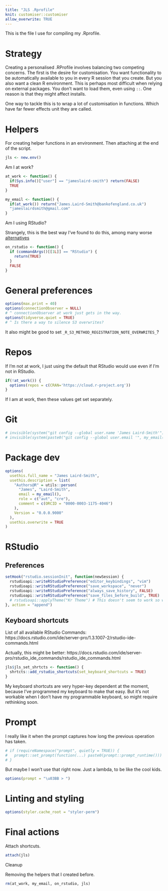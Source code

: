 ---
title: "JLS .Rprofile"
knit: customiser::customiser
allow_overwrite: TRUE
---

This is the file I use for compiling my .Rprofile.

# Strategy

Creating a personalised .RProfile involves balancing two competing concerns.
The first is the desire for customisation. You want functionality to be 
automatically available to you in every R session that you create. But you
also want a clean R environment. This is perhaps most difficult when relying 
on external packages. You don't want to load them, even using `::`. One reason 
is that they might affect installs.

One way to tackle this is to wrap a lot of customisation in functions. Which 
have far fewer effects unit they are called.

# Helpers

For creating helper functions in an environment. Then attaching at the end of
the script.

```{r}
jls <- new.env()
```


Am I at work?

```{r}
at_work <- function() {
  if(Sys.info()["user"] == "jameslaird-smith") return(FALSE)
  TRUE
}

my_email <- function() {
  if(at_work()) return("James.Laird-Smith@bankofengland.co.uk")
  "jameslairdsmith@gmail.com"
}
```

Am I using RStudio?

Strangely, this is the best way I've found to do this, among many worse 
[alternatives](https://twitter.com/JLS_DataScience/status/1587904642670804993?s=20&t=tTPjcXTZW61NZS7fuYDDhQ)

```{r}
on_rstudio <- function() {
  if (commandArgs()[[1L]] == "RStudio") {
    return(TRUE)
  }
  FALSE
}
```

# General preferences

```{r}
options(max.print = 40)
options(connectionObserver = NULL)
# ^ connectionObserver at work just gets in the way.
options(tidyverse.quiet = TRUE)
# ^ Is there a way to silence S3 overwrites?
```

It also might be good to set `_R_S3_METHOD_REGISTRATION_NOTE_OVERWRITES_`?

# Repos

If I'm not at work, I just using the default that RStudio would use even if
I'm not in RStudio.

```{r}
if(!at_work()) {
  options(repos = c(CRAN='https://cloud.r-project.org'))
}
```

If I am at work, then these values get set separately.

# Git

```{r}
# invisible(system("git config --global user.name 'James Laird-Smith'"))
# invisible(system(paste0("git config --global user.email '", my_email(), "'")))
```

# Package dev

```{r}
options(
  usethis.full_name = "James Laird-Smith",
  usethis.description = list(
    "Authors@R" = utils::person(
      "James", "Laird-Smith",
      email = my_email(),
      role = c("aut", "cre"),
      comment = c(ORCID = "0000-0003-1175-4046")
    ),
    Version = "0.0.0.9000"
  ),
  usethis.overwrite = TRUE
)
```


# RStudio 

## Preferences

```{r}
setHook("rstudio.sessionInit", function(newSession) {
  rstudioapi::writeRStudioPreference("editor_keybindings", "vim")
  rstudioapi::writeRStudioPreference("save_workspace", "never")
  rstudioapi::writeRStudioPreference("always_save_history", FALSE)
  rstudioapi::writeRStudioPreference("save_files_before_build", TRUE)
  # rstudioapi::applyTheme("Kr Theme") # This doesn't seem to work so well
}, action = "append")
```

## Keyboard shortcuts

List of all available RStudio Commands: https://docs.rstudio.com/ide/server-pro/1.3.1007-2/rstudio-ide-commands.html

Actually, this might be better: https://docs.rstudio.com/ide/server-pro/rstudio_ide_commands/rstudio_ide_commands.html

```{r}
jls$jls_set_shrtcts <- function() {
  shrtcts::add_rstudio_shortcuts(set_keyboard_shortcuts = TRUE)
}
```

My keyboard shortcuts are very hyper-key dependent at the moment, because I've
programmed my keyboard to make that easy. But it's not workable when I don't 
have my programmable keyboard, so might require rethinking soon.

# Prompt

I really like it when the prompt captures how long the previous operation has
taken.

```{r}
# if (requireNamespace("prompt", quietly = TRUE)) {
#   prompt::set_prompt(function(...) paste0(prompt::prompt_runtime()))
# }
```

But maybe I won't use that right now. Just a lambda, to be like the cool kids.

```{r}
options(prompt = "\u03BB > ")
```


# Linting and styling

```{r}
options(styler.cache_root = "styler-perm")
```

# Final actions

Attach shortcuts.

```{r}
attach(jls)
```

Cleanup

Removing the helpers that I created before.

```{r}
rm(at_work, my_email, on_rstudio, jls)
```
